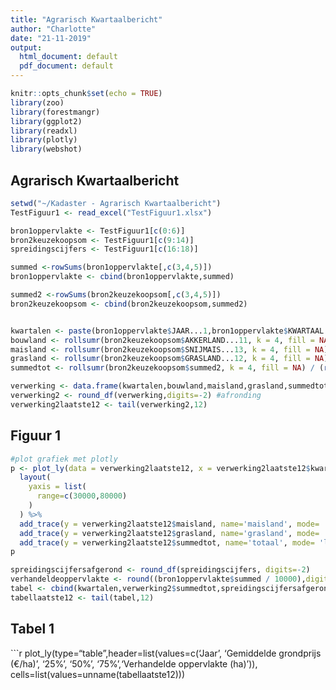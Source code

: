 ---
title: "Agrarisch Kwartaalbericht"
author: "Charlotte"
date: "21-11-2019"
output:
  html_document: default
  pdf_document: default
---

```{r setup, include=FALSE}
knitr::opts_chunk$set(echo = TRUE)
library(zoo)
library(forestmangr)
library(ggplot2)
library(readxl)
library(plotly)
library(webshot)
```

## Agrarisch Kwartaalbericht



```{r, echo=FALSE}
setwd("~/Kadaster - Agrarisch Kwartaalbericht")
TestFiguur1 <- read_excel("TestFiguur1.xlsx")

bron1oppervlakte <- TestFiguur1[c(0:6)]
bron2keuzekoopsom <- TestFiguur1[c(9:14)]
spreidingscijfers <- TestFiguur1[c(16:18)]

summed <-rowSums(bron1oppervlakte[,c(3,4,5)])
bron1oppervlakte <- cbind(bron1oppervlakte,summed)

summed2 <-rowSums(bron2keuzekoopsom[,c(3,4,5)])
bron2keuzekoopsom <- cbind(bron2keuzekoopsom,summed2)


kwartalen <- paste(bron1oppervlakte$JAAR...1,bron1oppervlakte$KWARTAAL...2, sep = "-Q")
bouwland <- rollsumr(bron2keuzekoopsom$AKKERLAND...11, k = 4, fill = NA) / (rollsumr(bron1oppervlakte$AKKERLAND...3, k = 4, fill = NA)/10000)
maisland <- rollsumr(bron2keuzekoopsom$SNIJMAIS...13, k = 4, fill = NA) / (rollsumr(bron1oppervlakte$SNIJMAIS...5, k = 4, fill = NA)/10000)
grasland <- rollsumr(bron2keuzekoopsom$GRASLAND...12, k = 4, fill = NA) / (rollsumr(bron1oppervlakte$GRASLAND...4, k = 4, fill = NA)/10000)
summedtot <- rollsumr(bron2keuzekoopsom$summed2, k = 4, fill = NA) / (rollsumr(bron1oppervlakte$summed, k = 4, fill = NA)/10000)

verwerking <- data.frame(kwartalen,bouwland,maisland,grasland,summedtot) #stop alles in een dataframe
verwerking2 <- round_df(verwerking,digits=-2) #afronding
verwerking2laatste12 <- tail(verwerking2,12)
```

## Figuur 1

```{r plot grafiek, echo=FALSE}
#plot grafiek met plotly
p <- plot_ly(data = verwerking2laatste12, x = verwerking2laatste12$kwartalen, y = verwerking2laatste12$bouwland, name='bouwland', type='scatter',mode='lines+markers') %>%
  layout(
    yaxis = list(
      range=c(30000,80000)
    )
  ) %>%
  add_trace(y = verwerking2laatste12$maisland, name='maisland', mode= 'lines+markers') %>%
  add_trace(y = verwerking2laatste12$grasland, name='grasland', mode= 'lines+markers') %>%
  add_trace(y = verwerking2laatste12$summedtot, name='totaal', mode= 'lines+markers')
p
```

```{r verwerking voor tabel, echo=FALSE}
spreidingscijfersafgerond <- round_df(spreidingscijfers, digits=-2)
verhandeldeoppervlakte <- round((bron1oppervlakte$summed / 10000),digits = 0)
tabel <- cbind(kwartalen,verwerking2$summedtot,spreidingscijfersafgerond,verhandeldeoppervlakte)
tabellaatste12 <- tail(tabel,12)
```

## Tabel 1

```{r plot tabel}
plot_ly(type="table",header=list(values=c('Jaar', 'Gemiddelde grondprijs (€/ha)', '25%', '50%', '75%','Verhandelde oppervlakte (ha)')), 
                                 cells=list(values=unname(tabellaatste12)))